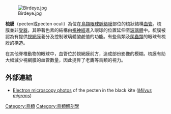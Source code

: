 [[File:Birdeye.jpg|thumb]]

'''梳膜'''（pecten或pecten oculi）為位在[[鳥類|鳥類]][[眼球|眼球]][[脈絡膜|脈絡膜]]部位的梳狀結構[[血管|血管]]。梳膜並非[[受器|受器]]，其帶著色素的結構由[[視神經|視神經]]進入眼球的位置延伸至[[玻璃體|玻璃體]]中。梳膜被認為有提供[[視網膜|視網膜]]養分及控制玻璃體酸鹼值的功能。有些鳥類及[[爬蟲類|爬蟲類]]的眼球有梳膜的構造。

在其他脊椎動物的眼球中，血管位於視網膜前方，造成部份影像的模糊。梳膜有助大幅減少視網膜的血管數量，因此提昇了老鷹等鳥類的視力。

== 外部連結 ==
* [http://www.pubmedcentral.nih.gov/articlerender.fcgi?artid=1166670 Electron microscopy photos] {{Wayback|url=http://www.pubmedcentral.nih.gov/articlerender.fcgi?artid=1166670 |date=20200708020042 }} of the pecten in the black kite (''[[Milvus_migrans|Milvus migrans]]'')

[[Category:鳥類|Category:鳥類]]
[[Category:鳥類解剖學|Category:鳥類解剖學]]